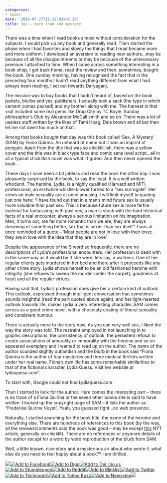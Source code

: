 ```yaml
---
categories:
- books
date: '2010-07-27T11:32:03+05:30'
title: Sex – more than one mystery
---
```


There was a time when I read books almost without consideration for the subjects. I would pick up any book and generally read. Then started the phase when I had favorites and slowly the things that I read became more and more uniform. I developed an aversion to reading new authors…may be because of all the disappointments or may be because of the unnecessary premium I attached to time. When I came across something interesting in a book shop, I got back home, read the review and then, sometimes, bought the book. One sunday morning, having recognised the fact that in the preceding four months I hadn’t read anything different from what I had always been reading, I set out towards Daryaganj.

 The mission was to buy books that I hadn’t heard of, based on the book jackets, blurbs and yes, publishers. I actually took a sack (the type in which cement comes packed) and my brother along with me. The harvest in that visit included some real gems like Drop City by TC Boyle, Sunday philosopher’s Club by Alexander McCall smith and so on. There was a lot of useless stuff written by the likes of Tami Hoag, Dale brown and all but then let me not dwell too much on that.

 Among that books bought that day was this book called ‘Sex, A Mystery’ (SAM) by Fiona Quirina. An unheard of name but it was an imprint of penguin. Apart from the title that was so chicklit\-ish, there was a yellow cover and the title was in black type face and comic sans level script…all in all a typical chicklitish novel was what I figured. And then never opened the book.

 These days I have been a bit jobless and read the book the other day. I was pleasantly surprised by the book, to say the least. It is a well written whodunit. The heroine, Lydia, is a highly qualified (Harvard and MIT) professional, an erstwhile whistle\-blower turned to a “sex surrogate”. Her views on male sexuality are at once amusing. I will limit myself to quoting just one here: “I have found out that in a man’s mind future sex is usually more valuable than past sex. This is because future sex is more fertile material for fantasizing; with past sex, a man is stuck with the hard historical facts of a real encounter, always a serious limitation on his imagination. Men, it turns out, are far more romantic than we are; they are always dreaming of something better, sex that is sexier than sex itself”. I was at once reminded of a quote – ‘Most people are not in love with their lover, they are in love with the idea that they are in love’.

 Despite the appearance of the S word so frequently, there are no descriptions of Lydia’s professional encounters. Her profession is dealt with in the same way as it would be if she were, lets say, a waitress. One of her regular clients gets murdered in her bed and there after it proceeds like any other crime story. Lydia shows herself to be an old fashioned heroine with integrity (she refuses to sweep the murder under the carpet), goodness at heart and all the regular virtues.

 Having said that, Lydia’s profession does give her a certain kind of outlook. This outlook, expressed through intelligent conversation that sometimes sounds insightful (read the part quoted above again), and her light\-hearted outlook towards life, makes Lydia a very interesting character. SAM comes across as a good crime novel, with a chocolaty coating of liberal sexuality and consistent humour.

 There is actually more to the story now. As you can very well see, I liked the way the story was told. The restraint employed in not launching in to graphic descriptions, the consistency of outlook, the persistent refusal to create associations of amorality or immorality with the heroine and so on appeared exemplary and I wanted to read up on the author. The name of the author sounded slightly outlandish and the blurb in the book said “Fiona Quirina is the author of four mysteries and three medical thrillers written under her real name. Fiona’s own life has some remarkable similarities to that of the fictional character, Lydia Quess. Visit her website at lydiaquess.com”.

 To start with, Google could not find Lydiaquess.com.

 Then I started to look for the author. Here comes the interesting part – there is no trace of a Fiona Quirina or the seven other books she is said to have written. I looked up the copyright page of SAM – it lists the author as “Frederika Quirine Vuyst”. Yeah, you guessed right…no web presence.

 Naturally, I started searching for the book title, the name of the heroine and everything else. There are hundreds of references to this book (by the way, all the reviews/comments said the book was good – may be except [this](http://www.nytimes.com/2005/08/21/books/review/21STASIO.html?_r=1) NYT article, generally on chicklit). There are no references or anymore details of the author except for a word by word reproduction of the blurb from SAM.

 Well, a little known, nice story and a mysterious air about who wrote it..what else do you need to feel happy about a book?? I am thrilled.

 ![](https://getsocialserver.files.wordpress.com/2010/08/gs1006.png?w=1000)[![Add to Facebook](https://getsocialserver.files.wordpress.com/2010/08/gs1016.png?w=1000)](http://www.facebook.com/sharer.php?u=http://venugvgk.wordpress.com/2010/07/27/sex-more-than-one-mystery/ "Add to Facebook")[![Add to Digg](https://getsocialserver.files.wordpress.com/2010/08/gs1026.png?w=1000)](http://digg.com/submit?phase=2&url=http%3A%2F%2Fvenugvgk.wordpress.com%2F2010%2F07%2F27%2Fsex-more-than-one-mystery%2F&title=Sex%20-%20more%20than%20one%20mystery "Add to Digg")[![Add to Del.icio.us](https://getsocialserver.files.wordpress.com/2010/08/gs1036.png?w=1000)](http://del.icio.us/post?url=http%3A%2F%2Fvenugvgk.wordpress.com%2F2010%2F07%2F27%2Fsex-more-than-one-mystery%2F&title=Sex%20-%20more%20than%20one%20mystery "Add to Del.icio.us")[![Add to Stumbleupon](https://getsocialserver.files.wordpress.com/2010/08/gs1046.png?w=1000)](http://www.stumbleupon.com/submit?url=http%3A%2F%2Fvenugvgk.wordpress.com%2F2010%2F07%2F27%2Fsex-more-than-one-mystery%2F&title=Sex%20-%20more%20than%20one%20mystery "Add to Stumbleupon")[![Add to Reddit](https://getsocialserver.files.wordpress.com/2010/08/gs1056.png?w=1000)](http://reddit.com/submit?url=http%3A%2F%2Fvenugvgk.wordpress.com%2F2010%2F07%2F27%2Fsex-more-than-one-mystery%2F&title=Sex%20-%20more%20than%20one%20mystery "Add to Reddit")[![Add to Blinklist](https://getsocialserver.files.wordpress.com/2010/08/gs1066.png?w=1000)](http://www.blinklist.com/index.php?Action=Blink/addblink.php&Description=&Url=http%3A%2F%2Fvenugvgk.wordpress.com%2F2010%2F07%2F27%2Fsex-more-than-one-mystery%2F&Title=Sex%20-%20more%20than%20one%20mystery "Add to Blinklist")[![Add to Twitter](https://getsocialserver.files.wordpress.com/2010/08/gs1076.png?w=1000)](http://twitter.com/home/?status=Sex%20-%20more%20than%20one%20mystery+%40+http%3A%2F%2Fvenugvgk.wordpress.com%2F2010%2F07%2F27%2Fsex-more-than-one-mystery%2F "Add to Twitter")[![Add to Technorati](https://getsocialserver.files.wordpress.com/2010/08/gs1086.png?w=1000)](http://www.technorati.com/faves?add=http://venugvgk.wordpress.com/2010/07/27/sex-more-than-one-mystery/ "Add to Technorati")[![Add to Yahoo Buzz](https://getsocialserver.files.wordpress.com/2010/08/gs1096.png?w=1000)](http://buzz.yahoo.com/buzz?targetUrl=http%3A%2F%2Fvenugvgk.wordpress.com%2F2010%2F07%2F27%2Fsex-more-than-one-mystery%2F&headline=Sex%20-%20more%20than%20one%20mystery "Add to Yahoo Buzz")[![Add to Newsvine](https://getsocialserver.files.wordpress.com/2010/08/gs1106.png?w=1000)](http://www.newsvine.com/_wine/save?u=http%3A%2F%2Fvenugvgk.wordpress.com%2F2010%2F07%2F27%2Fsex-more-than-one-mystery%2F&h=Sex%20-%20more%20than%20one%20mystery "Add to Newsvine")![](https://getsocialserver.files.wordpress.com/2010/08/gs1116.png?w=1000)

<!--
post-111
https://venugvgk.wordpress.com/2010/07/27/sex-more-than-one-mystery/
-->
